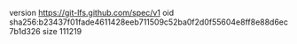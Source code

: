 version https://git-lfs.github.com/spec/v1
oid sha256:b23437f01fade4611428eeb711509c52ba0f2d0f55604e8ff8e88d6ec7b1d326
size 111219
